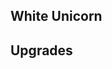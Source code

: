 {{Building
| name = White Unicorn Field
| image = N/A
| category = [[Elite Barracks]]
| cycle = 17s
| capacity = 3
| produce_per_cycle = 1 [[White Unicorn]]
| consume_per_cycle = 70 {{RessourceIcon|type=crystal}}
| build_cost = 400 {{RessourceIcon|type=crystal}}
| description = Spawns White Unicorns.
}}

== White Unicorn ==
{{Unit
| name = White Unicorn
| image = N/A
| type = Champion, Arcane
| hp = 600
| dps = 38
| trait = +30% to damage dealt if Black Unicorn is present.
}}

== Upgrades ==
{{Upgrade
| name = Spell Damage
| description = Each Unicorn increases spell damage dealt by 10%.
}}
{{Upgrade
| name = Unicorns' HP
| description = Increases Unicorns' HP by 100%.
}}